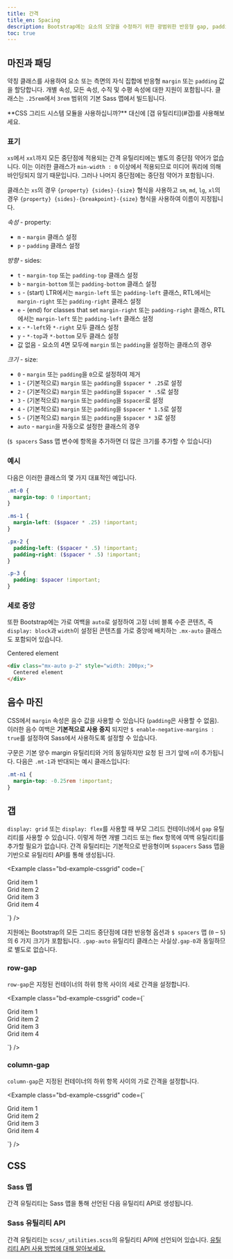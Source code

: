 ```yaml
---
title: 간격
title_en: Spacing
description: Bootstrap에는 요소의 모양을 수정하기 위한 광범위한 반응형 gap, padding 및 margin 유틸리티 클래스가 포함되어 있습니다.
toc: true
---
```


## 마진과 패딩

약칭 클래스를 사용하여 요소 또는 측면의 자식 집합에 반응형 `margin` 또는 `padding` 값을 할당합니다. 개별 속성, 모든 속성, 수직 및 수평 속성에 대한 지원이 포함됩니다. 클래스는 `.25rem`에서 `3rem` 범위의 기본 Sass 맵에서 빌드됩니다.

<Callout>
**CSS 그리드 시스템 모듈을 사용하십니까?** 대신에 [갭 유틸리티](#갭)를 사용해보세요.
</Callout>

### 표기

`xs`에서 `xxl`까지 모든 중단점에 적용되는 간격 유틸리티에는 별도의 중단점 약어가 없습니다. 이는 이러한 클래스가 `min-width : 0` 이상에서 적용되므로 미디어 쿼리에 의해 바인딩되지 않기 때문입니다. 그러나 나머지 중단점에는 중단점 약어가 포함됩니다.

클래스는 `xs`의 경우 `{property} {sides}-{size}` 형식을 사용하고 `sm`, `md`, `lg`, `xl`의 경우 `{property} {sides}-{breakpoint}-{size}` 형식을 사용하여 이름이 지정됩니다.

*속성* - property:

- `m` - `margin` 클래스 설정
- `p` - `padding` 클래스 설정

*방향* - sides:

- `t` - `margin-top` 또는 `padding-top` 클래스 설정
- `b` - `margin-bottom` 또는 `padding-bottom` 클래스 설정
- `s` - (start) LTR에서는 `margin-left` 또는 `padding-left` 클래스, RTL에서는 `margin-right` 또는 `padding-right` 클래스 설정
- `e` - (end) for classes that set `margin-right` 또는 `padding-right` 클래스, RTL에서는 `margin-left` 또는 `padding-left` 클래스 설정
- `x` - `*-left`와 `*-right` 모두 클래스 설정
- `y` - `*-top`과 `*-bottom` 모두 클래스 설정
- 값 없음 - 요소의 4면 모두에 `margin` 또는 `padding`을 설정하는 클래스의 경우

*크기* - size:

- `0` - `margin` 또는 `padding`을 `0`으로 설정하여 제거
- `1` - (기본적으로) `margin` 또는 `padding`을 `$spacer * .25`로 설정
- `2` - (기본적으로) `margin` 또는 `padding`을 `$spacer * .5`로 설정
- `3` - (기본적으로) `margin` 또는 `padding`을 `$spacer`로 설정
- `4` - (기본적으로) `margin` 또는 `padding`을 `$spacer * 1.5`로 설정
- `5` - (기본적으로) `margin` 또는 `padding`을 `$spacer * 3`로 설정
- `auto` - `margin`을 자동으로 설정한 클래스의 경우

(`$ spacers` Sass 맵 변수에 항목을 추가하면 더 많은 크기를 추가할 수 있습니다)

### 예시

다음은 이러한 클래스의 몇 가지 대표적인 예입니다.

```scss
.mt-0 {
  margin-top: 0 !important;
}

.ms-1 {
  margin-left: ($spacer * .25) !important;
}

.px-2 {
  padding-left: ($spacer * .5) !important;
  padding-right: ($spacer * .5) !important;
}

.p-3 {
  padding: $spacer !important;
}
```

### 세로 중앙

또한 Bootstrap에는 가로 여백을 `auto`로 설정하여 고정 너비 블록 수준 콘텐츠, 즉 `display: block`과 `width`이 설정된 콘텐츠를 가로 중앙에 배치하는 `.mx-auto` 클래스도 포함되어 있습니다.

<div class="bd-example">
  <div class="mx-auto p-2" style="width: 200px; background-color: rgba(var(--bd-violet-rgb),.15); border: rgba(var(--bd-violet-rgb),.3) solid 1px;">
    Centered element
  </div>
</div>

```html
<div class="mx-auto p-2" style="width: 200px;">
  Centered element
</div>
```

## 음수 마진

CSS에서 `margin` 속성은 음수 값을 사용할 수 있습니다 (`padding`은 사용할 수 없음). 이러한 음수 여백은 **기본적으로 사용 중지** 되지만 `$ enable-negative-margins : true`를 설정하여 Sass에서 사용하도록 설정할 수 있습니다.

구문은 기본 양수 margin 유틸리티와 거의 동일하지만 요청 된 크기 앞에 `n`이 추가됩니다. 다음은 `.mt-1`과 반대되는 예시 클래스입니다:

```scss
.mt-n1 {
  margin-top: -0.25rem !important;
}
```

## 갭

`display: grid` 또는 `display: flex`를 사용할 때 부모 그리드 컨테이너에서 `gap` 유틸리티를 사용할 수 있습니다. 이렇게 하면 개별 그리드 또는 flex 항목에 여백 유틸리티를 추가할 필요가 없습니다. 간격 유틸리티는 기본적으로 반응형이며 `$spacers` Sass 맵을 기반으로 유틸리티 API를 통해 생성됩니다.

<Example class="bd-example-cssgrid" code={`<div style="grid-template-columns: 1fr 1fr;" class="d-grid gap-3">
    <div class="p-2">Grid item 1</div>
    <div class="p-2">Grid item 2</div>
    <div class="p-2">Grid item 3</div>
    <div class="p-2">Grid item 4</div>
  </div>`} />

지원에는 Bootstrap의 모든 그리드 중단점에 대한 반응형 옵션과 `$ spacers` 맵 (`0` – `5`)의 6 가지 크기가 포함됩니다. `.gap-auto` 유틸리티 클래스는 사실상`.gap-0`과 동일하므로 별도로 없습니다.

### row-gap

`row-gap`은 지정된 컨테이너의 하위 항목 사이의 세로 간격을 설정합니다.

<Example class="bd-example-cssgrid" code={`<div style="grid-template-columns: 1fr 1fr;" class="d-grid gap-0 row-gap-3">
    <div class="p-2">Grid item 1</div>
    <div class="p-2">Grid item 2</div>
    <div class="p-2">Grid item 3</div>
    <div class="p-2">Grid item 4</div>
  </div>`} />

### column-gap

`column-gap`은 지정된 컨테이너의 하위 항목 사이의 가로 간격을 설정합니다.

<Example class="bd-example-cssgrid" code={`<div style="grid-template-columns: 1fr 1fr;" class="d-grid gap-0 column-gap-3">
    <div class="p-2">Grid item 1</div>
    <div class="p-2">Grid item 2</div>
    <div class="p-2">Grid item 3</div>
    <div class="p-2">Grid item 4</div>
  </div>`} />

## CSS

### Sass 맵

간격 유틸리티는 Sass 맵을 통해 선언된 다음 유틸리티 API로 생성됩니다.

<ScssDocs name="spacer-variables-maps" file="scss/_variables.scss" />

### Sass 유틸리티 API

간격 유틸리티는 `scss/_utilities.scss`의 유틸리티 API에 선언되어 있습니다. [유틸리티 API 사용 방법에 대해 알아보세요.]([[docsref:/utilities/api#using-the-api]])

<ScssDocs name="utils-spacing" file="scss/_utilities.scss" />
